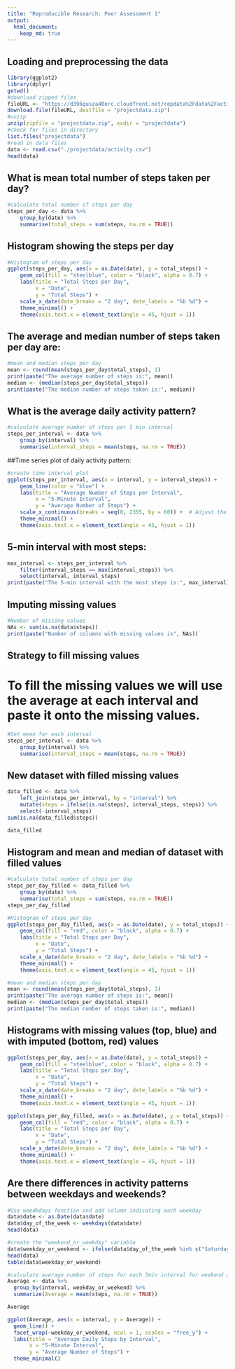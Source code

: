 ```yaml
---
title: "Reproducible Research: Peer Assessment 1"
output: 
  html_document:
    keep_md: true
---
```



## Loading and preprocessing the data

```r
library(ggplot2)
library(dplyr)
getwd()
#download zipped files
fileURL <- "https://d396qusza40orc.cloudfront.net/repdata%2Fdata%2Factivity.zip"
download.file(fileURL, destfile = "projectdata.zip")
#unzip
unzip(zipfile = "projectdata.zip", exdir = "projectdata")
#check for files in directory
list.files("projectdata")
#read in data files
data <- read.csv("./projectdata/activity.csv")
head(data)
```


## What is mean total number of steps taken per day?

```r
#calculate total number of steps per day
steps_per_day <- data %>%
    group_by(date) %>%
    summarise(total_steps = sum(steps, na.rm = TRUE))

```
## Histogram showing the steps per day

```r
#Histogram of steps per day
ggplot(steps_per_day, aes(x = as.Date(date), y = total_steps)) +
    geom_col(fill = "steelblue", color = "black", alpha = 0.7) +
    labs(title = "Total Steps per Day",
         x = "Date",
         y = "Total Steps") +
    scale_x_date(date_breaks = "2 day", date_labels = "%b %d") +
    theme_minimal() +
    theme(axis.text.x = element_text(angle = 45, hjust = 1))   
```

## The average and median number of steps taken per day are:

```r
#mean and median steps per day
mean <- round(mean(steps_per_day$total_steps), 1)
print(paste("The average number of steps is:", mean))
median <- (median(steps_per_day$total_steps))
print(paste("The median number of steps taken is:", median))
```

## What is the average daily activity pattern?

```r
#calculate average number of steps per 5 min interval
steps_per_interval <- data %>%
    group_by(interval) %>%
    summarise(interval_steps = mean(steps, na.rm = TRUE))
```

##Time series plot of daily activity pattern:
```r
#create time interval plot
ggplot(steps_per_interval, aes(x = interval, y = interval_steps)) +
    geom_line(color = "blue") +
    labs(title = "Average Number of Steps per Interval",
         x = "5-Minute Interval",
         y = "Average Number of Steps") +
    scale_x_continuous(breaks = seq(0, 2355, by = 60)) +  # Adjust the sequence and interval as needed
    theme_minimal() +
    theme(axis.text.x = element_text(angle = 45, hjust = 1))

```

## 5-min interval with most steps:

```r

max_interval <- steps_per_interval %>%
    filter(interval_steps == max(interval_steps)) %>%
    select(interval, interval_steps)
print(paste("The 5-min interval with the most steps is:", max_interval))  

```


## Imputing missing values

```r
#Number of missing values
NAs <- sum(is.na(data$steps))
print(paste("Number of columns with missing values is", NAs))
```
## Strategy to fill missing values
# To fill the missing values we will use the average at each interval and paste it onto the missing values.

```r
#Get mean for each interval
steps_per_interval <- data %>%
    group_by(interval) %>%
    summarise(interval_steps = mean(steps, na.rm = TRUE))
```

## New dataset with filled missing values

```r
data_filled <- data %>%
    left_join(steps_per_interval, by = "interval") %>%
    mutate(steps = ifelse(is.na(steps), interval_steps, steps)) %>%
    select(-interval_steps)
sum(is.na(data_filled$steps))

data_filled

```

## Histogram and mean and median of dataset with filled values

```r

#calculate total number of steps per day
steps_per_day_filled <- data_filled %>%
    group_by(date) %>%
    summarise(total_steps = sum(steps, na.rm = TRUE))
steps_per_day_filled

#Histogram of steps per day
ggplot(steps_per_day_filled, aes(x = as.Date(date), y = total_steps)) +
    geom_col(fill = "red", color = "black", alpha = 0.7) +
    labs(title = "Total Steps per Day",
         x = "Date",
         y = "Total Steps") +
    scale_x_date(date_breaks = "2 day", date_labels = "%b %d") +
    theme_minimal() +
    theme(axis.text.x = element_text(angle = 45, hjust = 1))    

#mean and median steps per day
mean <- round(mean(steps_per_day$total_steps), 1)
print(paste("The average number of steps is:", mean))
median <- (median(steps_per_day$total_steps))
print(paste("The median number of steps taken is:", median))


```

## Histograms with missing values (top, blue) and with imputed (bottom, red) values

```r
ggplot(steps_per_day, aes(x = as.Date(date), y = total_steps)) +
    geom_col(fill = "steelblue", color = "black", alpha = 0.7) +
    labs(title = "Total Steps per Day",
         x = "Date",
         y = "Total Steps") +
    scale_x_date(date_breaks = "2 day", date_labels = "%b %d") +
    theme_minimal() +
    theme(axis.text.x = element_text(angle = 45, hjust = 1))   

ggplot(steps_per_day_filled, aes(x = as.Date(date), y = total_steps)) +
    geom_col(fill = "red", color = "black", alpha = 0.7) +
    labs(title = "Total Steps per Day",
         x = "Date",
         y = "Total Steps") +
    scale_x_date(date_breaks = "2 day", date_labels = "%b %d") +
    theme_minimal() +
    theme(axis.text.x = element_text(angle = 45, hjust = 1))   


```


## Are there differences in activity patterns between weekdays and weekends?

```r

#Use weedkdays function and add column indicating each weekday
data$date <- as.Date(data$date)
data$day_of_the_week <- weekdays(data$date)
head(data)

#create the "weekend_or_weekday" variable
data$weekday_or_weekend <- ifelse(data$day_of_the_week %in% c("Saturday", "Sunday"), "Weekend", "Weekday")
head(data)
table(data$weekday_or_weekend)

#calculate average number of steps for each 5min interval for weekend and weekday
Average <- data %>%
  group_by(interval, weekday_or_weekend) %>%
  summarize(Average = mean(steps, na.rm = TRUE))

Average

ggplot(Average, aes(x = interval, y = Average)) +
  geom_line() +
  facet_wrap(~weekday_or_weekend, ncol = 1, scales = "free_y") +
  labs(title = "Average Daily Steps by Interval",
       x = "5-Minute Interval",
       y = "Average Number of Steps") +
  theme_minimal()

```
